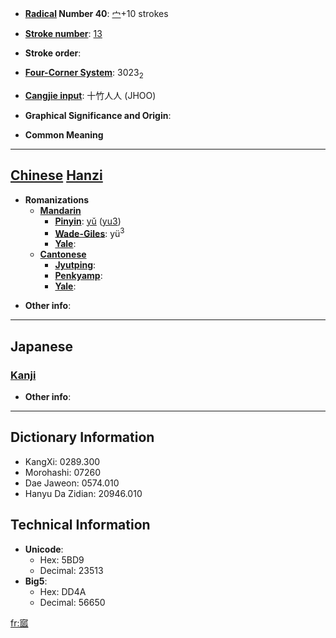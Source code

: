 * '''[[Wiktionary:Chinese radical index| Radical]] Number 40''': [[Wiktionary:Chinese radical index 宀|宀]]+10 strokes

* '''[[Wiktionary:Chinese total strokes index|Stroke number]]''': [[Wiktionary:Chinese total strokes index 13|13]]

* '''Stroke order''': 

* '''[[Wiktionary:Chinese four corner index|Four-Corner System]]''': 3023<sub>2</sub>

* '''[[Wiktionary:Chinese Cangjie index|Cangjie input]]''': 十竹人人 (JHOO)

* '''Graphical Significance and Origin''': 

* '''Common Meaning'''

----

== [[Chinese]] [[Hanzi]] ==

* '''Romanizations'''
** '''[[Mandarin]]'''
*** '''[[Pinyin]]''': [[yǔ]] ([[yu3]])
*** '''[[Wade-Giles]]''': yü<sup>3</sup>
*** '''[[Yale]]''': 
** '''[[Cantonese]]'''
*** '''[[Jyutping]]''':
*** '''[[Penkyamp]]''': 
*** '''[[Yale]]''': 

* '''Other info''': 

----

==Japanese==
===[[Kanji]]===
{{kanji|on readings=[[ゆ]] (yu)
|kun readings=[[ものうい]] (monoui), [[うむ]] (umu), [[なまける]] (namakeru), [[おこたる]] (okotaru)
}}

* '''Other info''':  

----

== Dictionary Information ==

* KangXi: 0289.300
* Morohashi: 07260
* Dae Jaweon: 0574.010
* Hanyu Da Zidian: 20946.010

== Technical Information ==

* '''Unicode''':
** Hex: 5BD9
** Decimal: 23513
* '''Big5''':
** Hex: DD4A
** Decimal: 56650

[[fr:寙]]